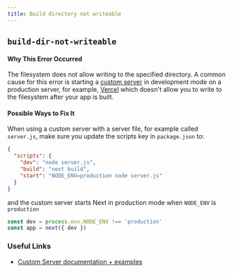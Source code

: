 ```yaml
---
title: Build directory not writeable
---
```


## `build-dir-not-writeable`

#### Why This Error Occurred

The filesystem does not allow writing to the specified directory. A common cause for this error is starting a [custom server](/docs/pages/building-your-application/configuring/custom-server) in development mode on a production server, for example, [Vercel](https://vercel.com) which doesn't allow you to write to the filesystem after your app is built.

#### Possible Ways to Fix It

When using a custom server with a server file, for example called `server.js`, make sure you update the scripts key in `package.json` to:

```json filename="package.json"
{
  "scripts": {
    "dev": "node server.js",
    "build": "next build",
    "start": "NODE_ENV=production node server.js"
  }
}
```

and the custom server starts Next in production mode when `NODE_ENV` is `production`

```js filename="server.js"
const dev = process.env.NODE_ENV !== 'production'
const app = next({ dev })
```

### Useful Links

- [Custom Server documentation + examples](/docs/pages/building-your-application/configuring/custom-server)
